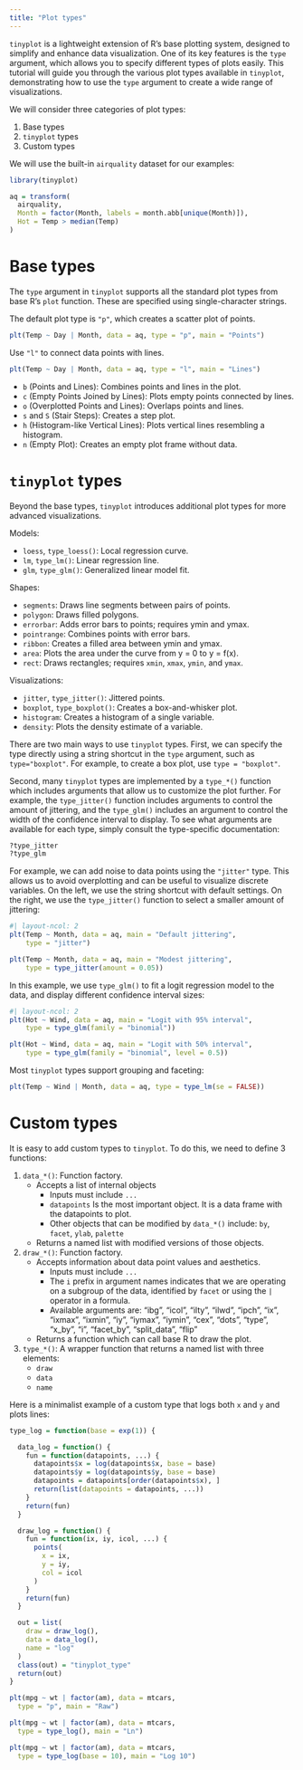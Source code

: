 ```yaml
---
title: "Plot types"
---
```


`tinyplot` is a lightweight extension of R's base plotting system, designed to simplify and enhance data visualization. One of its key features is the `type` argument, which allows you to specify different types of plots easily. This tutorial will guide you through the various plot types available in `tinyplot`, demonstrating how to use the `type` argument to create a wide range of visualizations.

We will consider three categories of plot types:

1. Base types
2. `tinyplot` types
3. Custom types

We will use the built-in `airquality` dataset for our examples:

```r
library(tinyplot)

aq = transform(
  airquality,
  Month = factor(Month, labels = month.abb[unique(Month)]),
  Hot = Temp > median(Temp)
)
```

# Base types

The `type` argument in `tinyplot` supports all the standard plot types from base R's `plot` function. These are specified using single-character strings.

The default plot type is `"p"`, which creates a scatter plot of points.

```r
plt(Temp ~ Day | Month, data = aq, type = "p", main = "Points")
```

Use `"l"` to connect data points with lines.

```r
plt(Temp ~ Day | Month, data = aq, type = "l", main = "Lines")
```

* `b` (Points and Lines): Combines points and lines in the plot.
* `c` (Empty Points Joined by Lines): Plots empty points connected by lines.
* `o` (Overplotted Points and Lines): Overlaps points and lines.
* `s` and `S` (Stair Steps): Creates a step plot.
* `h` (Histogram-like Vertical Lines): Plots vertical lines resembling a histogram.
* `n` (Empty Plot): Creates an empty plot frame without data.

# `tinyplot` types

Beyond the base types, `tinyplot` introduces additional plot types for more advanced visualizations. 

Models:

- `loess`, `type_loess()`: Local regression curve.
- `lm`, `type_lm()`: Linear regression line.
- `glm`, `type_glm()`: Generalized linear model fit.

Shapes:

- `segments`: Draws line segments between pairs of points.
- `polygon`: Draws filled polygons.
- `errorbar`: Adds error bars to points; requires ymin and ymax.
- `pointrange`: Combines points with error bars.
- `ribbon`: Creates a filled area between ymin and ymax.
- `area`: Plots the area under the curve from y = 0 to y = f(x).
- `rect`: Draws rectangles; requires `xmin`, `xmax`, `ymin`, and `ymax`.

Visualizations:

- `jitter`, `type_jitter()`: Jittered points.
- `boxplot`, `type_boxplot()`: Creates a box-and-whisker plot.
- `histogram`: Creates a histogram of a single variable.
- `density`: Plots the density estimate of a variable.

There are two main ways to use `tinyplot` types. First, we can specify the type directly using a string shortcut in the `type` argument, such as `type="boxplot"`. For example, to create a box plot, use `type = "boxplot"`. 

Second, many `tinyplot` types are implemented by a `type_*()` function which includes arguments that allow us to customize the plot further. For example, the `type_jitter()` function includes arguments to control the amount of jittering, and the `type_glm()` includes an argument to control the width of the confidence interval to display. To see what arguments are available for each type, simply consult the type-specific documentation:

```r
?type_jitter
?type_glm
```

For example, we can add noise to data points using the `"jitter"` type. This allows us to avoid overplotting and can be useful to visualize discrete variables. On the left, we use the string shortcut with default settings. On the right, we use the `type_jitter()` function to select a smaller amount of jittering:

```r
#| layout-ncol: 2
plt(Temp ~ Month, data = aq, main = "Default jittering", 
    type = "jitter")

plt(Temp ~ Month, data = aq, main = "Modest jittering",
    type = type_jitter(amount = 0.05))
```

In this example, we use `type_glm()` to fit a logit regression model to the data, and display different confidence interval sizes:

```r
#| layout-ncol: 2
plt(Hot ~ Wind, data = aq, main = "Logit with 95% interval",
    type = type_glm(family = "binomial"))

plt(Hot ~ Wind, data = aq, main = "Logit with 50% interval",
    type = type_glm(family = "binomial", level = 0.5))
```

Most `tinyplot` types support grouping and faceting:

```r
plt(Temp ~ Wind | Month, data = aq, type = type_lm(se = FALSE))
```

# Custom types

It is easy to add custom types to `tinyplot`. To do this, we need to define 3 functions:

1. `data_*()`: Function factory.
    - Accepts a list of internal objects
        - Inputs must include `...`
        - `datapoints` Is the most important object. It is a data frame with the datapoints to plot. 
        - Other objects that can be modified by `data_*()` include: `by`, `facet`, `ylab`, `palette`
    - Returns a named list with modified versions of those objects.
2. `draw_*()`: Function factory.
    - Accepts information about data point values and aesthetics. 
        - Inputs must include `...`
        - The `i` prefix in argument names indicates that we are operating on a subgroup of the data, identified by `facet` or using the `|` operator in a formula.
        - Available arguments are: "ibg", "icol", "ilty", "ilwd", "ipch", "ix", "ixmax", "ixmin", "iy", "iymax", "iymin", "cex", "dots", "type", "x_by", "i", "facet_by", "split_data", "flip"
    - Returns a function which can call base R to draw the plot.
3. `type_*()`: A wrapper function that returns a named list with three elements:
    - `draw`
    - `data`
    - `name`

Here is a minimalist example of a custom type that logs both `x` and `y` and plots lines:

```r
type_log = function(base = exp(1)) {

  data_log = function() {
    fun = function(datapoints, ...) {
      datapoints$x = log(datapoints$x, base = base)
      datapoints$y = log(datapoints$y, base = base)
      datapoints = datapoints[order(datapoints$x), ]
      return(list(datapoints = datapoints, ...))
    }
    return(fun)
  }

  draw_log = function() {
    fun = function(ix, iy, icol, ...) {
      points(
        x = ix,
        y = iy,
        col = icol
      )
    }
    return(fun)
  }

  out = list(
    draw = draw_log(),
    data = data_log(),
    name = "log"
  )
  class(out) = "tinyplot_type"
  return(out)
}

plt(mpg ~ wt | factor(am), data = mtcars,
  type = "p", main = "Raw")

plt(mpg ~ wt | factor(am), data = mtcars,
  type = type_log(), main = "Ln")

plt(mpg ~ wt | factor(am), data = mtcars,
  type = type_log(base = 10), main = "Log 10")
```

